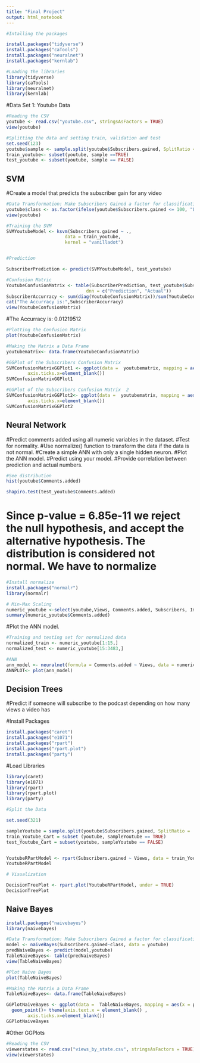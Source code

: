 ```yaml
---
title: "Final Project"
output: html_notebook
---
```


```r
#Intalling the packages

install.packages("tidyverse")
install.packages("caTools")
install.packages("neuralnet")
install.packages("kernlab")
```

```r
#Loading the libraries 
library(tidyverse)
library(caTools)
library(neuralnet)
library(kernlab)
```

#Data Set 1: Youtube Data 


```r
#Reading the CSV
youtube <- read.csv("youtube.csv", stringsAsFactors = TRUE)
view(youtube)
```

```r
#Splitting the data and setting train, validation and test
set.seed(123)
youtube$sample <- sample.split(youtube$Subscribers.gained, SplitRatio = .75)
train_youtube<- subset(youtube, sample ==TRUE)
test_youtube <- subset(youtube, sample == FALSE)
```
## SVM
#Create a model that predicts the subscriber gain for any video 


```r
#Data Transformation: Make Subscribers Gained a factor for classification
youtube$class <- as.factor(ifelse(youtube$Subscribers.gained <= 100, "Low ",ifelse(youtube$Subscribers.gained <200,"Mid",ifelse(youtube$Subscribers.gained <300,"High","Very High"))))
view(youtube)
```


```r
#Training the SVM 
SVMYoutubeModel <- ksvm(Subscribers.gained ~ .,
                      data = train_youtube,
                      kernel = "vanilladot")


#Prediction

SubscriberPrediction <- predict(SVMYoutubeModel, test_youtube)

#Confusion Matric
YoutubeConfusionMatrix <- table(SubscriberPrediction, test_youtube$Subscribers.gained,
                              dnn = c("Prediction", "Actual"))
SubscriberAccurracy <- sum(diag(YoutubeConfusionMatrix))/sum(YoutubeConfusionMatrix)
cat("The Accurracy is:",SubscriberAccurracy)
view(YoutubeConfusionMatrix)
```

#The Accurracy is: 0.01219512


```r
#Plotting the Confusion Matrix
plot(YoutubeConfusionMatrix)
```

```r
#Making the Matrix a Data Frame
youtubematrix<- data.frame(YoutubeConfusionMatrix)
```

```r
#GGPlot of the Subscribers Confusion Matrix 
SVMConfusionMatrixGGPlot1 <- ggplot(data =  youtubematrix, mapping = aes(x = Prediction, y = Actual)) + geom_tile(aes(fill= Freq)) + theme(axis.text.x = element_blank() ,
        axis.ticks.x=element_blank())
SVMConfusionMatrixGGPlot1
```

```r
#GGPlot of the Subscribers Confusion Matrix  2 
SVMConfusionMatrixGGPlot2<- ggplot(data =  youtubematrix, mapping = aes(x = Prediction, y = Actual)) + geom_point(aes(color = Freq)) + theme(axis.text.x = element_blank() ,
        axis.ticks.x=element_blank())
SVMConfusionMatrixGGPlot2
```

## Neural Network

#Predict comments added using all numeric variables in the dataset.
#Test for normality.
#Use normalize() function to transform the data if the data is not normal.
#Create a simple ANN with only a single hidden neuron.
#Plot the ANN model.
#Predict using your model.
#Provide correlation between prediction and actual numbers.

```r
#See distribution
hist(youtube$Comments.added)
```
```r
shapiro.test(test_youtube$Comments.added)

```

# Since  p-value = 6.85e-11 we reject the null hypothesis, and accept the alternative hypothesis. The distribution is considered not normal. We have to normalize
```r
#Install normalize
install.packages("normalr") 
library(normalr)
```

```r
# Min-Max Scaling
numeric_youtube <-select(youtube,Views, Comments.added, Subscribers, Impressions, Video.publish.time)
summary(numeric_youtube$Comments.added)
```

#Plot the ANN model.

```r
#Training and testing set for normalized data 
normalized_train <- numeric_youtube[1:15,]
normalized_test <- numeric_youtube[15:3483,]
```


```r
#ANN
ann_model <- neuralnet(formula = Comments.added ~ Views, data = numeric_youtube)
ANNPLOT<- plot(ann_model)
```
## Decision Trees 

#Predict if someone will subscribe to the podcast depending on how many views a video has

#Install Packages

```r
install.packages("caret")
install.packages("e1071")
install.packages("rpart")
install.packages("rpart.plot")
install.packages("party")

```

#Load Libraries
```r
library(caret)
library(e1071)
library(rpart)
library(rpart.plot)
library(party)
```


```r
#Split the Data

set.seed(321)

sampleYoutube = sample.split(youtube$Subscribers.gained, SplitRatio = .75)
train_Youtube_Cart = subset (youtube, sampleYoutube == TRUE)
test_Youtube_Cart = subset(youtube, sampleYoutube == FALSE)


YoutubeRPartModel <- rpart(Subscribers.gained ~ Views, data = train_Youtube_Cart)
YoutubeRPartModel

# Visualization

DecisionTreePlot <- rpart.plot(YoutubeRPartModel, under = TRUE)
DecisionTreePlot
```
## Naive Bayes

```r
install.packages("naivebayes")
library(naivebayes)
```

```r
#Data Transformation: Make Subscribers Gained a factor for classification
model <- naiveBayes(Subscribers.gained~class, data = youtube)
predNaiveBayes <- predict(model,youtube)
TableNaiveBayes<- table(predNaiveBayes)
view(TableNaiveBayes)
```


```r
#Plot Naive Bayes
plot(TableNaiveBayes)
```
```r
#Making the Matrix a Data Frame
TableNaiveBayes<- data.frame(TableNaiveBayes)
```

```r
GGPlotNaiveBayes <- ggplot(data =  TableNaiveBayes, mapping = aes(x = predNaiveBayes, y = Freq)) + 
  geom_point()+ theme(axis.text.x = element_blank() ,
        axis.ticks.x=element_blank())
GGPlotNaiveBayes
```

#Other GGPlots

```r
#Reading the CSV
viewerstates <- read.csv("views_by_state.csv", stringsAsFactors = TRUE)
view(viewerstates)
```




